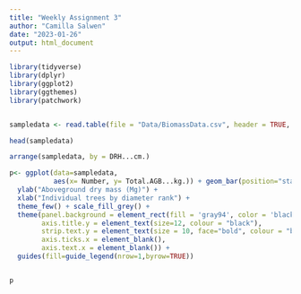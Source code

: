 ```yaml
---
title: "Weekly Assignment 3"
author: "Camilla Salwen"
date: "2023-01-26"
output: html_document
---
```


```r
library(tidyverse)
library(dplyr)
library(ggplot2)
library(ggthemes)
library(patchwork)


sampledata <- read.table(file = "Data/BiomassData.csv", header = TRUE, sep = ",")

head(sampledata)

arrange(sampledata, by = DRH...cm.)

```

```r
p<- ggplot(data=sampledata, 
           aes(x= Number, y= Total.AGB...kg.)) + geom_bar(position="stack", stat="identity", color="black") + 
  ylab("Aboveground dry mass (Mg)") + 
  xlab("Individual trees by diameter rank") + 
  theme_few() + scale_fill_grey() +
  theme(panel.background = element_rect(fill = 'gray94', color = 'black'), 
        axis.title.y = element_text(size=12, colour = "black"),
        strip.text.y = element_text(size = 10, face="bold", colour = "black"),
        axis.ticks.x = element_blank(),
        axis.text.x = element_blank()) + 
  guides(fill=guide_legend(nrow=1,byrow=TRUE)) 


p
```

